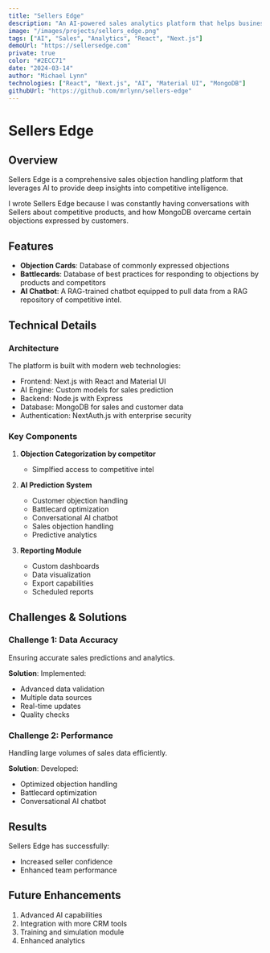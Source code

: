 ```yaml
---
title: "Sellers Edge"
description: "An AI-powered sales analytics platform that helps businesses optimize their sales processes and increase revenue."
image: "/images/projects/sellers_edge.png"
tags: ["AI", "Sales", "Analytics", "React", "Next.js"]
demoUrl: "https://sellersedge.com"
private: true
color: "#2ECC71"
date: "2024-03-14"
author: "Michael Lynn"
technologies: ["React", "Next.js", "AI", "Material UI", "MongoDB"]
githubUrl: "https://github.com/mrlynn/sellers-edge"
---
```


# Sellers Edge

## Overview
Sellers Edge is a comprehensive sales objection handling platform that leverages AI to provide deep insights into competitive intelligence. 

I wrote Sellers Edge because I was constantly having conversations with Sellers about competitive products, and how MongoDB overcame certain objections expressed by customers. 

## Features
- **Objection Cards**: Database of commonly expressed objections
- **Battlecards**: Database of best practices for responding to objections by products and competitors
- **AI Chatbot**: A RAG-trained chatbot equipped to pull data from a RAG repository of competitive intel.

## Technical Details

### Architecture
The platform is built with modern web technologies:
- Frontend: Next.js with React and Material UI
- AI Engine: Custom models for sales prediction
- Backend: Node.js with Express
- Database: MongoDB for sales and customer data
- Authentication: NextAuth.js with enterprise security

### Key Components
1. **Objection Categorization by competitor**
    - Simplfied access to competitive intel

2. **AI Prediction System**
   - Customer objection handling
   - Battlecard optimization
   - Conversational AI chatbot
   - Sales objection handling
   - Predictive analytics

3. **Reporting Module**
   - Custom dashboards
   - Data visualization
   - Export capabilities
   - Scheduled reports

## Challenges & Solutions

### Challenge 1: Data Accuracy
Ensuring accurate sales predictions and analytics.

**Solution**: Implemented:
- Advanced data validation
- Multiple data sources
- Real-time updates
- Quality checks

### Challenge 2: Performance
Handling large volumes of sales data efficiently.

**Solution**: Developed:
- Optimized objection handling
- Battlecard optimization
- Conversational AI chatbot

## Results
Sellers Edge has successfully:
- Increased seller confidence
- Enhanced team performance

## Future Enhancements
1. Advanced AI capabilities
2. Integration with more CRM tools
3. Training and simulation module
3. Enhanced analytics